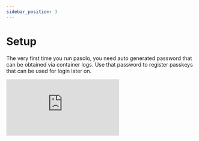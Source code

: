 ```yaml
---
sidebar_position: 3
---
```


# Setup

The very first time you run pasolo, you need auto generated password that can be obtained via container logs. Use that password to register passkeys that can be used for login later on.

<div style={{
    position: "relative",
    paddingBottom: "64.86486486486486%",
    height: 0
    }}><iframe src="https://www.loom.com/embed/4da6df49c2af4eb6a1007b87c7e4ed9b?sid=41281875-e180-407a-a930-7c82cab60eac" frameborder="0" webkitallowfullscreen mozallowfullscreen allowfullscreen style={{
    position: "absolute",
    top: 0,
    left: 0,
    width: "100%",
    height: "100%"
    }}></iframe></div>


